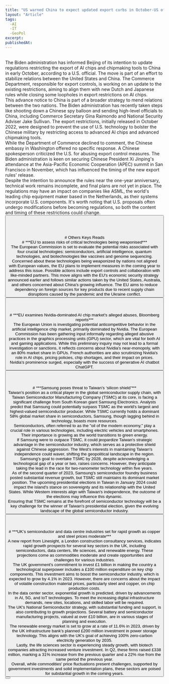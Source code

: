```yaml
---
title: "US warned China to expect updated export curbs in October-US official"
layout: "Article"
tags: 
  -AI 
  -IT
  -GeoPol
excerpt:
publishedAt:
---
```

<br/>
The Biden administration has informed Beijing of its intention to update regulations restricting the export of AI chips and chipmaking tools to China in early October, according to a U.S. official. The move is part of an effort to stabilize relations between the United States and China. The Commerce Department, responsible for export controls, is working on an update to the existing restrictions, aiming to align them with new Dutch and Japanese rules while closing some loopholes in export restrictions on AI chips.
<br/>
This advance notice to China is part of a broader strategy to mend relations between the two nations. The Biden administration has recently taken steps like shooting down a Chinese spy balloon and sending high-level officials to China, including Commerce Secretary Gina Raimondo and National Security Adviser Jake Sullivan. The export restrictions, initially released in October 2022, were designed to prevent the use of U.S. technology to bolster the Chinese military by restricting access to advanced AI chips and advanced chipmaking tools.
<br/>
While the Department of Commerce declined to comment, the Chinese embassy in Washington offered no specific response. A Chinese spokesperson criticized the U.S. for abusing export control measures. The Biden administration is keen on securing Chinese President Xi Jinping's attendance at the Asia-Pacific Economic Cooperation (APEC) summit in San Francisco in November, which has influenced the timing of the new export rules' release.
<br/>
Despite the intention to announce the rules near the one-year anniversary, technical work remains incomplete, and final plans are not yet in place. The regulations may have an impact on companies like ASML, the world's leading chip equipment maker based in the Netherlands, as their systems incorporate U.S. components. It's worth noting that U.S. proposals often undergo modifications before becoming regulations, so both the content and timing of these restrictions could change.
<br/>
<Button
  address="https://www.reuters.com/technology/us-warned-china-expect-updated-export-curbs-october-us-official-2023-10-02/"
  text="Source"
/>
<br/>
<br/>
<br/>
<br/>
# Others Keys Reads
<br/>
# ***EU to assess risks of critical technologies being weaponised***
<br/>
The European Commission is set to evaluate the potential risks associated with four crucial technologies: semiconductors, artificial intelligence, quantum technologies, and biotechnologies like vaccines and genome sequencing. Concerned about these technologies being weaponized by nations not aligned with European values, the EU plans to implement measures in the coming year to address this issue. Possible actions include export controls and collaboration with like-minded partners. This move aligns with the EU's economic security strategy announced earlier and follows similar actions taken by the United States, Australia, and others concerned about China's growing influence. The EU aims to reduce dependency on foreign sources for key products due to recent supply chain disruptions caused by the pandemic and the Ukraine conflict.
<br/>
<Button
  address="https://www.reuters.com/technology/eu-assess-risks-critical-technologies-being-weaponised-official-2023-10-02/"
  text="Source"
/>
<br/>
<br/>
<br/>
# ***EU examines Nvidia-dominated AI chip market's alleged abuses, Bloomberg reports***
<br/>
The European Union is investigating potential anticompetitive behavior in the artificial intelligence chip market, primarily dominated by Nvidia. The European Commission has been gathering input informally regarding alleged abusive practices in the graphics processing units (GPU) sector, which are vital for both AI and gaming applications. While this preliminary inquiry may not lead to a formal investigation or sanctions, it reflects concerns about Nvidia's near-monopoly, with an 80% market share in GPUs. French authorities are also scrutinizing Nvidia's role in AI chips, pricing policies, chip shortages, and their impact on prices. Nvidia's prominence surged, especially with the success of generative AI chatbot ChatGPT.
<br/>
<Button
  address="https://www.reuters.com/technology/eu-starts-early-stage-probe-into-nvidia-dominated-ai-chip-market-abuses-2023-09-29/"
  text="Source"
/>
<br/>
<br/>
<br/>
# ***Samsung poses threat to Taiwan’s ‘silicon shield’***
<br/>
Taiwan's position as a critical player in the global semiconductor supply chain, with Taiwan Semiconductor Manufacturing Company (TSMC) at its core, is facing a significant challenge from South Korean giant Samsung Electronics. Analysts predict that Samsung could potentially surpass TSMC as the world's largest and highest-valued semiconductor producer. While TSMC currently holds a dominant 58% global market share in semiconductors, Samsung, though lagging behind in technology, boasts more resources.
<br/>
Semiconductors, often referred to as the "oil of the modern economy," play a crucial role in various technologies, including electric vehicles and smartphones. Their importance is growing as the world transitions to green energy.
<br/>
If Samsung were to outpace TSMC, it could jeopardize Taiwan's strategic advantage in the semiconductor industry, which serves as a protective shield against Chinese aggression. The West's interests in maintaining Taiwan's independence could waver, shifting the geopolitical landscape in the region.
<br/>
Samsung's goal to overtake TSMC by 2028, despite acknowledging a technological gap of a year or two, raises concerns. However, they anticipate taking the lead in the race for two-nanometer technology within five years.
<br/>
As of the second quarter of 2023, Samsung's semiconductor foundry business posted substantial revenue growth, but TSMC still maintains its dominant market position. The upcoming presidential elections in Taiwan in January 2024 could impact the island's stance on sovereignty and its relationship with the United States. While Western interests align with Taiwan's independence, the outcome of the elections may influence this dynamic.
<br/>
Ensuring that TSMC remains at the forefront of semiconductor technology will be a key challenge for the winner of Taiwan's presidential election, given the evolving landscape of the global semiconductor industry.
<br/>
<Button
  address="https://www.investmentmonitor.ai/news/samsung-poses-threat-to-taiwan-semiconductor/"
  text="Source"
/>
<br/>
<br/>
<br/>
# ***UK’s semiconductor and data centre industries set for rapid growth as copper and steel prices moderate***
<br/>
A new report from Linesight, a London construction consultancy services, indicates rapid growth prospects for several key sectors in the UK, including semiconductors, data centers, life sciences, and renewable energy. These projections come as commodities moderate and create opportunities and challenges for various industries.
<br/>
The UK government's commitment to invest £1 billion in making the country a technological superpower includes a £100 million expenditure on key chip components. This investment aims to boost the semiconductor industry, which is expected to grow by 4.1% in 2023. However, there are concerns about the impact of volatile construction material prices, particularly steel and copper, on chip production costs.
<br/>
In the data center sector, exponential growth is predicted, driven by advancements in AI, 5G, and IoT technologies. To meet the increasing digital infrastructure demands, new sites, locations, and skilled labor will be required.
<br/>
The UK's National Semiconductor strategy, with substantial funding and support, is also contributing to growth projections. Several battery and semiconductor manufacturing projects, valued at over £10 billion, are in various stages of planning and execution.
<br/>
The renewable energy market is set to grow at a rate of 11.6% in 2023, driven by the UK infrastructure bank's planned £200 million investment in power storage technology. This aligns with the UK's goal of achieving 100% zero-carbon electricity generation by 2035.
<br/>
Lastly, the life sciences sector is experiencing steady growth, with biotech companies attracting increased venture investment. In Q2, these firms raised £338 million, marking a 31% increase from the previous quarter and a 22% rise from the same period the previous year.
<br/>
Overall, while commodities' price fluctuations present challenges, supported by government investments and solid implementation plans, these sectors are poised for substantial growth in the coming years.
<br/>
<Button
  address="https://www.investmentmonitor.ai/sectors/energy/uks-semiconductor-and-data-centre-industries-set-for-rapid-growth-as-copper-and-steel-prices-moderate/"
  text="Source"
/>